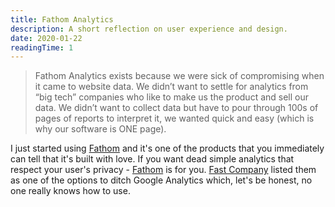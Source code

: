 ```yaml
---
title: Fathom Analytics
description: A short reflection on user experience and design.
date: 2020-01-22
readingTime: 1
---
```


>Fathom Analytics exists because we were sick of compromising when it came to website data. We didn’t want to settle for analytics from “big tech” companies who like to make us the product and sell our data. We didn’t want to collect data but have to pour through 100s of pages of reports to interpret it, we wanted quick and easy (which is why our software is ONE page).

I just started using [Fathom](https://usefathom.com/ref/ZTSEBE) and it's one of the products that you immediately can tell that it's built with love. If you want dead simple analytics that respect your user's privacy - [Fathom](https://usefathom.com/ref/ZTSEBE) is for you. [Fast Company](https://www.fastcompany.com/90300072/its-time-to-ditch-google-analytics) listed them as one of the options to ditch Google Analytics which, let's be honest, no one really knows how to use.